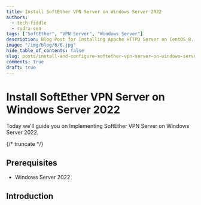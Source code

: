 ```yaml
---
title: Install SoftEther VPN Server on Windows Server 2022
authors:
  - tech-fiddle
  - rudra-sen
tags: ["SoftEther", "VPN Server", "Windows Server"]
description: Blog Post for Installing Apache HTTPD Server on CentOS 8.
image: "/img/blog/6/6.jpg"
hide_table_of_contents: false
slug: posts/install-and-configure-softether-vpn-server-on-windows-server-2022
comments: true
draft: true
---
```


# Install SoftEther VPN Server on Windows Server 2022

Today we'll guide you on Implementing SoftEther VPN Server on Windows Server 2022.

{/* truncate */}

## Prerequisites

- Windows Server 2022

## Introduction
